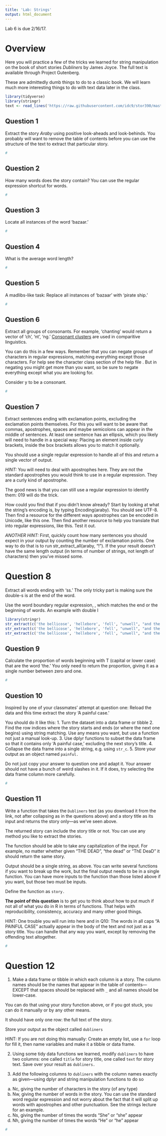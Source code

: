 ```yaml
---
title: 'Lab: Strings'
output: html_document
---
```


Lab 6 is due 2/16/17.

# Overview

Here you will practice a few of the tricks we learned for string manipulation on the book of short stories *Dubliners* by James Joyce. The full text is available through Project Gutenberg.

These are admittedly dumb things to do to a classic book. We will learn much more interesting things to do with text data later in the class.

```r
library(tidyverse)
library(stringr)
text <- read_lines('https://raw.githubusercontent.com/idc9/stor390/master/data/dubliners.txt')
```


## Question 1
Extract the story *Araby* using positive look-aheads and look-behinds. You probably will want to remove the table of contents before you can use the structure of the text to extract that particular story.
```r
#
```

## Question 2
How many words does the story contain? You can use the regular expression shortcut for words.
```r
#
```


## Question 3
Locate all instances of the word 'bazaar.'
```r
#
```

## Question 4
What is the average word length?
```r
#
```


## Question 5
A madlibs-like task: Replace all instances of 'bazaar' with 'pirate ship.'
```r
#
```

## Question 6 
Extract all groups of consonants. For example, 'chanting' would return a vector of 'ch', 'nt', 'ng.' [Consonant clusters](https://en.wikipedia.org/wiki/Comparative_method_(linguistics)#Step_1.2C_assemble_potential_cognate_lists) are used in comparitive linguistics. 

You can do this in a few ways. Remember that you can negate groups of characters in regular expressions, matching everything except those characters. For help see the character class section of the help file \text{?regexp}. But in negating you might get more than you want, so be sure to negate everything except what you are looking for.

Consider y to be a consonant.
```r
#
```

## Question 7
Extract sentences ending with exclamation points, excluding the exclamation points themselves. For this you will want to be aware that commas, apostrophes, spaces and maybe semicolons can appear in the middle of sentences. At least one sentence has an ellipsis, which you likely will need to handle in a special way: Placing an element inside curly brackets, inside the box brackets \text{[]} allows you to match it optionally.

You should use a single regular expression to handle all of this and return a single vector of output.

*HINT:* You will need to deal with apostrophes here. They are not the standard apostrophes you would think to use in a regular expression. They are a curly kind of apostrophe. 

The good news is that you can still use a regular expression to identify them: \u2019 will do the trick.

How could you find that if you didn't know already? Start by looking at what the string's encoding is, by typing Encoding(araby). You should see UTF-8. Then find a resource for the different ways apostrophes can be encoded in Unicode, like this one. Then find another resource to help you translate that into regular expressions, like this. Test it out.

*ANOTHER HINT:* First, quickly count how many sentences you should expect in your output by counting the number of exclamation points. One way to do that is to run str_extract_all(araby, "!"). If the your result doesn't have the same length output (in terms of number of strings, not length of characters) then you've missed some.

# Question 8

Extract all words ending with 'ss.' The only tricky part is making sure the double-s is at the end of the word. 

Use the word boundary regular expression, \verbatim{\\b}, which matches the end or the beginning of words. An example with double l

```r
library(stringr)
str_extract(c('the bellicose', 'hellebore', 'fell', "unwell", "and the llama", "began to smell"), "[a-z]+l{2}")
str_extract(c('the bellicose', 'hellebore', 'fell', "unwell", "and the llama", "began to smell"), "[a-z]+l{2}\\b")
str_extract(c('the bellicose', 'hellebore', 'fell', "unwell", "and the llama", "began to smell"), "\\bl{2}[a-z]+")
```

## Question 9
Calculate the proportion of words beginning with T (capital or lower case) that are the word 'the.' You only need to return the proportion, giving it as a single number between zero and one.
```r
#
```

## Question 10
Inspired by one of your classmates' attempt at question one: Reload the data and this time extract the story 'A painful case.' 

You should do it like this:
1. Turn the dataset into a data frame or tibble
2. Find the row indices where the story starts and ends (or where the next one begins) using string matching. Use any means you want, but use a function not just a manual look-up.
3. Use dplyr functions to subset the data frame so that it contains only 'A painful case,' excluding the next story's title.
4. Collapse the data frame into a single string, e.g. using `str_c`.
5. Store your output as an object named `painful.`

Do not just copy your answer to question one and adapt it. Your answer should not have a bunch of weird slashes in it. If it does, try selecting the data frame column more carefully.
```r
#
```


## Question 11
Write a function that takes the `Dubliners` text (as you download it from the link, not after collapsing as in the questions above) and a story title as its input and returns the story only---as we've seen above. 

The returned story can include the story title or not. You can use any method you like to extract the stories.

The function should be able to take any capitalization of the input. For example, no matter whether given "THE DEAD", "the dead" or "ThE DeaD" it should return the same story.

Output should be a single string, as above. You can write several functions if you want to break up the work, but the final output needs to be in a single function. You can have more inputs to the function than those listed above if you want, but those two must be inputs.

Define the function as `story.`

**The point of this question** is to get you to think about how to put much if not all of what you do in R in terms of functions. That helps with reproducibility, consistency, accuracy and many other good things.

HINT: One trouble you will run into here and in Q10: The words in all caps "A PAINFUL CASE" actually appear in the body of the text and not just as a story title. You can handle that any way you want, except by removing the offending text altogether.

```r
#
```

# Question 12
1. Make a data frame or tibble in which each column is a story. The column names should be the names that appear in the table of contents---EXCEPT that spaces should be replaced with `_` and all names should be lower-case.

You can do that using your story function above, or if you got stuck, you can do it manually or by any other means.

It should have only one row: the full text of the story.

Store your output as the object called `dubliners`

HINT: If you are not doing this manually: Create an empty list, use a `for` loop for fill it, then name variables and make it a tibble or data frame.

2. Using some tidy data functions we learned, modify `dubliners` to have two columns: one called `title` for story title, one called `text` for story text. Save over your result as `dubliners.`

3. Add the following columns to `dubliners` with the column names exactly as given---using dplyr and string manipulation functions to do so

a. Nc, giving the number of characters in the story (of any type)
b. Nw, giving the number of words in the story. You can use the standard word regular expression and not worry about the fact that it will split up words with apostrophes and other punctuation. See the strings lecture for an example.
c. Ns, giving the number of times the words "She" or "she" appear
d. Nh, giving the number of times the words "He" or "he" appear


```r
#
```

